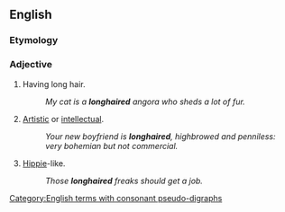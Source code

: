 {{also|long-haired}}
==English==

===Etymology===
{{compound|en|long|haired}}

===Adjective===
{{en-adj}}

# Having long hair.
#: ''My cat is a '''longhaired''' angora who sheds a lot of fur.''
# {{lb|en|sometimes|derogatory}} [[artistic|Artistic]] or [[intellectual]].
#: ''Your new boyfriend is '''longhaired''', highbrowed and penniless: very bohemian but not commercial.''
# {{lb|en|derogatory}} [[hippie|Hippie]]-like.
#: ''Those '''longhaired''' freaks should get a job.''

[[Category:English terms with consonant pseudo-digraphs]]